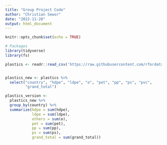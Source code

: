 ```yaml
---
title: "Group Project Code"
author: "Christian Sewor"
date: "2022-11-28"
output: html_document
---
```


```r
knitr::opts_chunk$set(echo = TRUE)

# Packages
library(tidyverse)
library(fs)

```



```r
plastics <- readr::read_csv('https://raw.githubusercontent.com/rfordatascience/tidytuesday/master/data/2021/2021-01-26/plastics.csv')


plastics_new <- plastics %>% 
  select("country", "hdpe", "ldpe", "o", "pet", "pp", "ps", "pvc",
         "grand_total")

plastics_version <- 
  plastics_new %>%
  group_by(country) %>%
  summarize(hdpe = sum(hdpe),
            ldpe = sum(ldpe),
            others = sum(o),
            pet = sum(pet),
            pp = sum(pp),
            ps = sum(ps),
            grand_total = sum(grand_total))

```


```r

```

